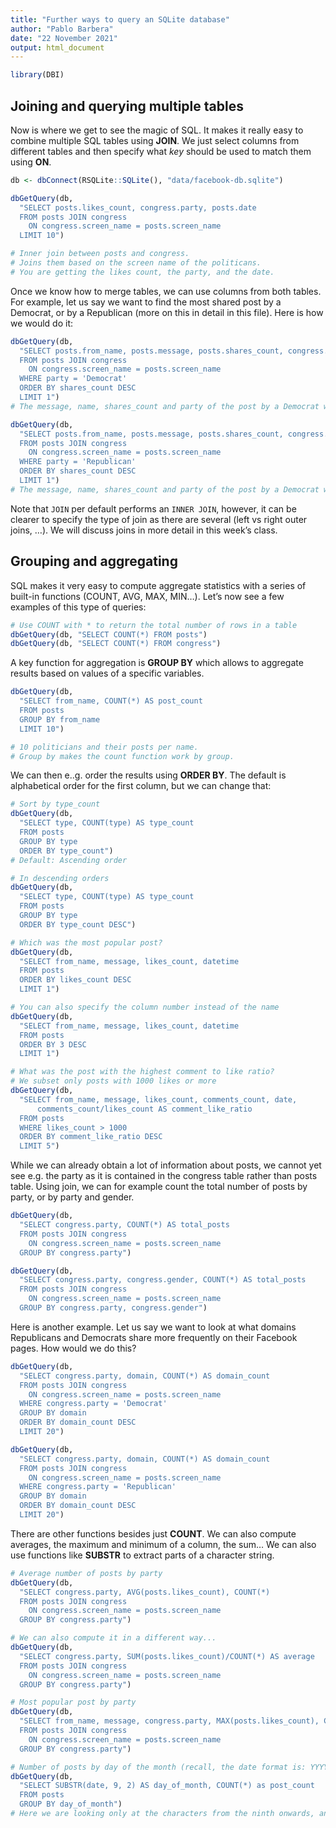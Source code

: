 ```yaml
---
title: "Further ways to query an SQLite database"
author: "Pablo Barbera"
date: "22 November 2021"
output: html_document
---
```


```r
library(DBI)
```

## Joining and querying multiple tables

Now is where we get to see the magic of SQL. It makes it really easy to combine multiple SQL tables using __JOIN__. We just select columns from different tables and then specify what _key_ should be used to match them using __ON__. 

```r
db <- dbConnect(RSQLite::SQLite(), "data/facebook-db.sqlite")

dbGetQuery(db, 
  "SELECT posts.likes_count, congress.party, posts.date
  FROM posts JOIN congress
    ON congress.screen_name = posts.screen_name
  LIMIT 10")

# Inner join between posts and congress.
# Joins them based on the screen name of the politicans.
# You are getting the likes count, the party, and the date.
```

Once we know how to merge tables, we can use columns from both tables. For example, let us say we want to find the most shared post by a Democrat, or by a Republican (more on this in detail in this file). Here is how we would do it:

```r
dbGetQuery(db, 
  "SELECT posts.from_name, posts.message, posts.shares_count, congress.party 
  FROM posts JOIN congress
    ON congress.screen_name = posts.screen_name
  WHERE party = 'Democrat'
  ORDER BY shares_count DESC
  LIMIT 1")
# The message, name, shares_count and party of the post by a Democrat with the highest number of shares.

dbGetQuery(db, 
  "SELECT posts.from_name, posts.message, posts.shares_count, congress.party 
  FROM posts JOIN congress
    ON congress.screen_name = posts.screen_name
  WHERE party = 'Republican'
  ORDER BY shares_count DESC
  LIMIT 1")
# The message, name, shares_count and party of the post by a Democrat with the highest number of shares.

```

Note that `JOIN` per default performs an `INNER JOIN`, however, it can be clearer to specify the type of join as there are several (left vs right outer joins, ...). We will discuss joins in more detail in this week's class.

## Grouping and aggregating

SQL makes it very easy to compute aggregate statistics with a series of built-in functions (COUNT, AVG, MAX, MIN...). Let's now see a few examples of this type of queries:

```r
# Use COUNT with * to return the total number of rows in a table
dbGetQuery(db, "SELECT COUNT(*) FROM posts")
dbGetQuery(db, "SELECT COUNT(*) FROM congress")
```

A key function for aggregation is __GROUP BY__ which allows to aggregate results based on values of a specific variables.

```r
dbGetQuery(db, 
  "SELECT from_name, COUNT(*) AS post_count
  FROM posts
  GROUP BY from_name
  LIMIT 10")

# 10 politicians and their posts per name. 
# Group by makes the count function work by group. 
```

We can then e..g. order the results using __ORDER BY__. The default is alphabetical order for the first column, but we can change that:

```r
# Sort by type_count
dbGetQuery(db, 
  "SELECT type, COUNT(type) AS type_count
  FROM posts
  GROUP BY type
  ORDER BY type_count")
# Default: Ascending order

# In descending orders
dbGetQuery(db, 
  "SELECT type, COUNT(type) AS type_count
  FROM posts
  GROUP BY type
  ORDER BY type_count DESC")

# Which was the most popular post?
dbGetQuery(db, 
  "SELECT from_name, message, likes_count, datetime
  FROM posts
  ORDER BY likes_count DESC
  LIMIT 1")

# You can also specify the column number instead of the name
dbGetQuery(db, 
  "SELECT from_name, message, likes_count, datetime
  FROM posts
  ORDER BY 3 DESC
  LIMIT 1")

# What was the post with the highest comment to like ratio?
# We subset only posts with 1000 likes or more
dbGetQuery(db,
  "SELECT from_name, message, likes_count, comments_count, date,   
      comments_count/likes_count AS comment_like_ratio
  FROM posts
  WHERE likes_count > 1000
  ORDER BY comment_like_ratio DESC
  LIMIT 5")
```

While we can already obtain a lot of information about posts, we cannot yet see e.g. the party as it is contained in the congress table rather than posts table. Using join, we can for example count the total number of posts by party, or by party and gender.

```r
dbGetQuery(db, 
  "SELECT congress.party, COUNT(*) AS total_posts
  FROM posts JOIN congress
    ON congress.screen_name = posts.screen_name
  GROUP BY congress.party")

dbGetQuery(db, 
  "SELECT congress.party, congress.gender, COUNT(*) AS total_posts
  FROM posts JOIN congress
    ON congress.screen_name = posts.screen_name
  GROUP BY congress.party, congress.gender")

```

Here is another example. Let us say we want to look at what domains Republicans and Democrats share more frequently on their Facebook pages. How would we do this?

```r
dbGetQuery(db, 
  "SELECT congress.party, domain, COUNT(*) AS domain_count
  FROM posts JOIN congress
    ON congress.screen_name = posts.screen_name
  WHERE congress.party = 'Democrat'
  GROUP BY domain
  ORDER BY domain_count DESC
  LIMIT 20")

dbGetQuery(db, 
  "SELECT congress.party, domain, COUNT(*) AS domain_count
  FROM posts JOIN congress
    ON congress.screen_name = posts.screen_name
  WHERE congress.party = 'Republican'
  GROUP BY domain
  ORDER BY domain_count DESC
  LIMIT 20")

```

There are other functions besides just __COUNT__. We can also compute averages, the maximum and minimum of a column, the sum... We can also use functions like __SUBSTR__ to extract parts of a character string.

```r
# Average number of posts by party
dbGetQuery(db, 
  "SELECT congress.party, AVG(posts.likes_count), COUNT(*) 
  FROM posts JOIN congress
    ON congress.screen_name = posts.screen_name
  GROUP BY congress.party")

# We can also compute it in a different way...
dbGetQuery(db, 
  "SELECT congress.party, SUM(posts.likes_count)/COUNT(*) AS average 
  FROM posts JOIN congress
    ON congress.screen_name = posts.screen_name
  GROUP BY congress.party")

# Most popular post by party
dbGetQuery(db, 
  "SELECT from_name, message, congress.party, MAX(posts.likes_count), COUNT(*) 
  FROM posts JOIN congress
    ON congress.screen_name = posts.screen_name
  GROUP BY congress.party")

# Number of posts by day of the month (recall, the date format is: YYYY-MM-DD)
dbGetQuery(db, 
  "SELECT SUBSTR(date, 9, 2) AS day_of_month, COUNT(*) as post_count
  FROM posts
  GROUP BY day_of_month")
# Here we are looking only at the characters from the ninth onwards, and selecting the two following (so that we select the days).

```








